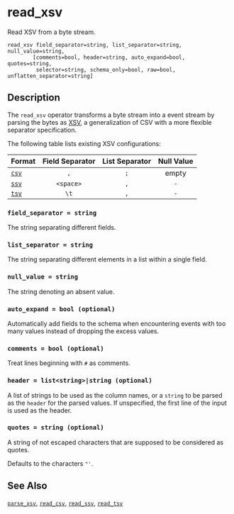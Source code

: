 
# read_xsv

Read XSV from a byte stream.

```tql
read_xsv field_separator=string, list_separator=string, null_value=string,
        [comments=bool, header=string, auto_expand=bool, quotes=string,
         selector=string, schema_only=bool, raw=bool, unflatten_separator=string]
```

## Description

The `read_xsv` operator transforms a byte stream into a event stream by parsing
the bytes as [XSV](https://en.wikipedia.org/wiki/Delimiter-separated_values), a
generalization of CSV with a more flexible separator specification.

The following table lists existing XSV configurations:

|Format               |Field Separator|List Separator|Null Value|
|---------------------|:-------------:|:------------:|:--------:|
|[`csv`](read_csv.mdx)|`,`            |`;`           | empty    |
|[`ssv`](read_ssv.mdx)|`<space>`      |`,`           |`-`       |
|[`tsv`](read_tsv.mdx)|`\t`           |`,`           |`-`       |

[csv]: https://en.wikipedia.org/wiki/Comma-separated_values
[xsv]: https://en.wikipedia.org/wiki/Delimiter-separated_values

### `field_separator = string`

The string separating different fields.

### `list_separator = string`

The string separating different elements in a list within a single field.

### `null_value = string`

The string denoting an absent value.

### `auto_expand = bool (optional)`

Automatically add fields to the schema when encountering events with too many
values instead of dropping the excess values.

### `comments = bool (optional)`

Treat lines beginning with `#` as comments.

### `header = list<string>|string (optional)`

A list of strings to be used as the column names, or a `string` to be parsed
as the `header` for the parsed values.
If unspecified, the first line of the input is used as the header.

### `quotes = string (optional)`

A string of not escaped characters that are supposed to be considered as quotes.

Defaults to the characters `"'`.

<CommonOptions />

## See Also

[`parse_xsv`](../functions/parse_xsv.mdx), [`read_csv`](read_csv.mdx),
[`read_ssv`](read_ssv.mdx), [`read_tsv`](read_tsv.mdx)
